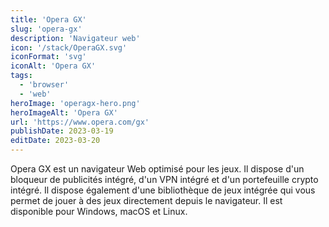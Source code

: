 ```yaml
---
title: 'Opera GX'
slug: 'opera-gx'
description: 'Navigateur web'
icon: '/stack/OperaGX.svg'
iconFormat: 'svg'
iconAlt: 'Opera GX'
tags:
  - 'browser'
  - 'web'
heroImage: 'operagx-hero.png'
heroImageAlt: 'Opera GX'
url: 'https://www.opera.com/gx'
publishDate: 2023-03-19
editDate: 2023-03-20
---
```


Opera GX est un navigateur Web optimisé pour les jeux. Il dispose d'un bloqueur de publicités intégré, d'un VPN intégré et d'un portefeuille crypto intégré. Il dispose également d'une bibliothèque de jeux intégrée qui vous permet de jouer à des jeux directement depuis le navigateur. Il est disponible pour Windows, macOS et Linux.
